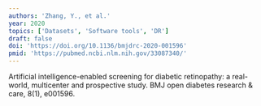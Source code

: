 ```yaml
---
authors: 'Zhang, Y., et al.'
year: 2020
topics: ['Datasets', 'Software tools', 'DR']
draft: false
doi: 'https://doi.org/10.1136/bmjdrc-2020-001596'
pmid: 'https://pubmed.ncbi.nlm.nih.gov/33087340/'
---
```


Artificial intelligence-enabled screening for diabetic retinopathy: a real-world, multicenter and prospective study. BMJ open diabetes research & care, 8(1), e001596.